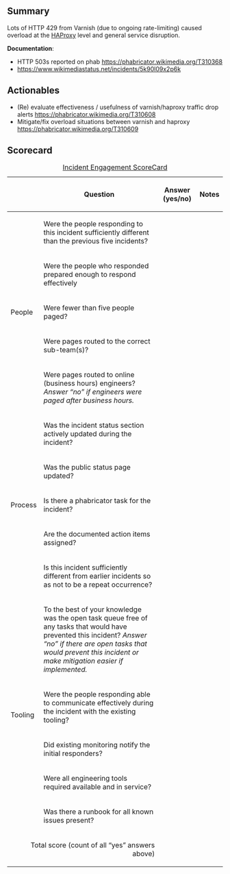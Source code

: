 {{irdoc|status=final}}

==Summary==
{{Incident scorecard
| task = 
| paged-num = 20
| responders-num = 4
| coordinators = Filippo
| start = 2022-06-10 14:57
| end = 2022-06-10 15:00
| impact = For 3 minutes wiki traffic was disrupted in multiple regions at the CDN layer, affecting both cached and logged-in responses with HTTP 5xx error responses.
}}

Lots of HTTP 429 from Varnish (due to ongoing rate-limiting) caused overload at the [[HAProxy]] level and general service disruption.

'''Documentation''':
*HTTP 503s reported on phab https://phabricator.wikimedia.org/T310368
*https://www.wikimediastatus.net/incidents/5k90l09x2p6k

==Actionables==
*(Re) evaluate effectiveness / usefulness of varnish/haproxy traffic drop alerts https://phabricator.wikimedia.org/T310608
*Mitigate/fix overload situations between varnish and haproxy https://phabricator.wikimedia.org/T310609

==Scorecard==

{| class="wikitable"
|+[[Incident Scorecard|Incident Engagement ScoreCard]]
!
!Question
!Answer
(yes/no)
!Notes
|-
! rowspan="5" |People
|Were the people responding to this incident sufficiently different than the previous five incidents?
|
|
|-
|Were the people who responded prepared enough to respond effectively
|
|
|-
|Were fewer than five people paged?
|
|
|-
|Were pages routed to the correct sub-team(s)?
|
|
|-
|Were pages routed to online (business hours) engineers?  ''Answer “no” if engineers were paged after business hours.''
|
|
|-
! rowspan="5" |Process
|Was the incident status section actively updated during the incident?
|
|
|-
|Was the public status page updated?
|
|
|-
|Is there a phabricator task for the incident?
|
|
|-
|Are the documented action items assigned?
|
|
|-
|Is this incident sufficiently different from earlier incidents so as not to be a repeat occurrence?
|
|
|-
! rowspan="5" |Tooling
|To the best of your knowledge was the open task queue free of any tasks that would have prevented this incident? ''Answer “no” if there are''
''open tasks that would prevent this incident or make mitigation easier if implemented.''
|
|
|-
|Were the people responding able to communicate effectively during the incident with the existing tooling?
|
|
|-
|Did existing monitoring notify the initial responders?
|
|
|-
|Were all engineering tools required available and in service?
|
|
|-
|Was there a runbook for all known issues present?
|
|
|-
! colspan="2" align="right" |Total score (count of all “yes” answers above)
|
|
|}